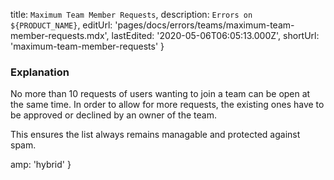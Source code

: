 
  title: `Maximum Team Member Requests`,
  description: `Errors on ${PRODUCT_NAME}`,
  editUrl: 'pages/docs/errors/teams/maximum-team-member-requests.mdx',
  lastEdited: '2020-05-06T06:05:13.000Z',
  shortUrl: 'maximum-team-member-requests'
}

### Explanation

No more than 10 requests of users wanting to join a team can be open at the same time. In order to allow for more requests, the existing ones have to be approved or declined by an owner of the team.

This ensures the list always remains managable and protected against spam.


  amp: 'hybrid'
}
